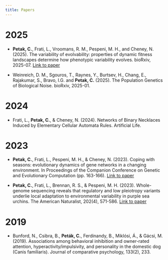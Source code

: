 ```yaml
---
title: Papers
---
```


# 2025

- **Petak, C.**, Frati, L., Vroomans, R. M., Pespeni, M. H., and Cheney, N. (2025). The variability of evolvability: properties of dynamic fitness landscapes determine how phenotypic variability evolves. bioRxiv, 2025-07.
[Link to paper](https://www.biorxiv.org/content/10.1101/2025.07.02.662714v2)

- Weinreich, D. M., Sgouros, T., Raynes, Y., Burtsev, H., Chang, E., Rajakumar, S., Bravo, I.G. and **Petak, C.** (2025). The Population Genetics of Biological Noise. bioRxiv, 2025-01.

# 2024

- Frati, L., **Petak, C.**, & Cheney, N. (2024). Networks of Binary Necklaces Induced by Elementary Cellular Automata Rules. Artificial Life.


# 2023

- **Petak, C.**, Frati, L., Pespeni, M. H., & Cheney, N. (2023). Coping with seasons: evolutionary dynamics of gene networks in a changing environment. In Proceedings of the Companion Conference on Genetic and Evolutionary Computation (pp. 163-166).
[Link to paper](https://arxiv.org/abs/2307.01602)

- **Petak, C.**, Frati, L., Brennan, R. S., & Pespeni, M. H. (2023). Whole-genome sequencing reveals that regulatory and low pleiotropy variants underlie local adaptation to environmental variability in purple sea urchins. The American Naturalist, 202(4), 571-586.
[Link to paper](https://www.journals.uchicago.edu/doi/10.1086/726013)

# 2019

- Bunford, N., Csibra, B., **Peták, C.**, Ferdinandy, B., Miklósi, Á., & Gácsi, M. (2019). Associations among behavioral inhibition and owner-rated attention, hyperactivity/impulsivity, and personality in the domestic dog (Canis familiaris). Journal of comparative psychology, 133(2), 233.


